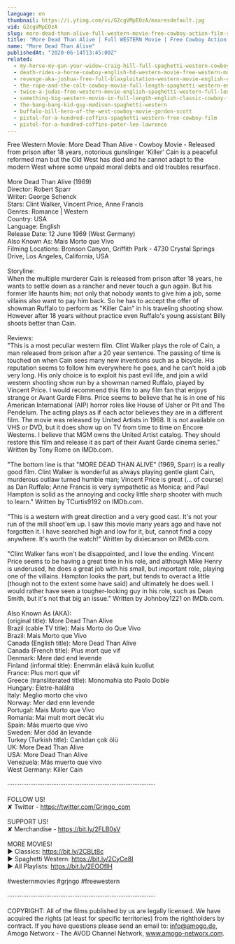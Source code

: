 ```yaml
---
language: en
thumbnail: https://i.ytimg.com/vi/G2cgVMpEOzA/maxresdefault.jpg
vid: G2cgVMpEOzA
slug: more-dead-than-alive-full-western-movie-free-cowboy-action-film-spaghetti-western-wild-west
title: "More Dead Than Alive | Full WESTERN Movie | Free Cowboy Action Film | Spaghetti Western | Wild West"
name: "More Dead Than Alive"
publishedAt: "2020-06-14T13:45:00Z"
related:
  - my-horse-my-gun-your-widow-craig-hill-full-spaghetti-western-cowboy-film-english
  - death-rides-a-horse-cowboy-english-hd-western-movie-free-western-movies
  - revenge-aka-joshua-free-full-blaxploitation-western-movie-english-classic-feature-film
  - the-rope-and-the-colt-cowboy-movie-full-length-spaghetti-western-english-free-full-westerns
  - twice-a-judas-free-western-movie-english-spaghetti-western-full-length
  - something-big-western-movie-in-full-length-english-classic-cowboy-film-free-full-westerns
  - the-bang-bang-kid-guy-madison-spaghetti-western
  - buffalo-bill-hero-of-the-west-cowboy-movie-gordon-scott
  - pistol-for-a-hundred-coffins-spaghetti-western-free-cowboy-film
  - pistol-for-a-hundred-coffins-peter-lee-lawrence
---
```


Free Western Movie: More Dead Than Alive - Cowboy Movie - Released from prison after 18 years, notorious gunslinger 'Killer' Cain is a peaceful reformed man but the Old West has died and he cannot adapt to the modern West where some unpaid moral debts and old troubles resurface. <br />
<br />
More Dead Than Alive (1969)<br />
Director: Robert Sparr<br />
Writer: George Schenck<br />
Stars: Clint Walker, Vincent Price, Anne Francis<br />
Genres: Romance | Western <br />
Country: USA<br />
Language: English<br />
Release Date: 12 June 1969 (West Germany) <br />
Also Known As: Mais Morto que Vivo <br />
Filming Locations: Bronson Canyon, Griffith Park - 4730 Crystal Springs Drive, Los Angeles, California, USA <br />
<br />
Storyline:<br />
When the multiple murderer Cain is released from prison after 18 years, he wants to settle down as a rancher and never touch a gun again. But his former life haunts him; not only that nobody wants to give him a job, some villains also want to pay him back. So he has to accept the offer of showman Ruffalo to perform as "Killer Cain" in his traveling shooting show. However after 18 years without practice even Ruffalo's young assistant Billy shoots better than Cain.<br />
<br />
Reviews:<br />
"This is a most peculiar western film. Clint Walker plays the role of Cain, a man released from prison after a 20 year sentence. The passing of time is touched on when Cain sees many new inventions such as a bicycle. His reputation seems to follow him everywhere he goes, and he can't hold a job very long. His only choice is to exploit his past evil life, and join a wild western shooting show run by a showman named Ruffalo, played by Vincent Price. I would recommend this film to any film fan that enjoys strange or Avant Garde Films. Price seems to believe that he is in one of his American International (AIP) horror roles like House of Usher or Pit and The Pendelum. The acting plays as if each actor believes they are in a different film. The movie was released by United Artists in 1968. It is not available on VHS or DVD, but it does show up on TV from time to time on Encore Westerns. I believe that MGM owns the United Artist catalog. They should restore this film and release it as part of their Avant Garde cinema series." Written by Tony Rome on IMDb.com.<br />
<br />
"The bottom line is that "MORE DEAD THAN ALIVE" (1969, Sparr) is a really good film. Clint Walker is wonderful as always playing gentle giant Cain, murderous outlaw turned humble man; Vincent Price is great (... of course) as Dan Ruffalo; Anne Francis is very sympathetic as Monica; and Paul Hampton is solid as the annoying and cocky little sharp shooter with much to learn." Written by TCurtis9192 on IMDb.com.<br />
<br />
"This is a western with great direction and a very good cast. It's not your run of the mill shoot'em up. I saw this movie many years ago and have not forgotten it. I have searched high and low for it, but, cannot find a copy anywhere. It's worth the watch!" Written by dixiecarson on IMDb.com.<br />
<br />
"Clint Walker fans won't be disappointed, and I love the ending. Vincent Price seems to be having a great time in his role, and although Mike Henry is underused, he does a great job with his small, but important role, playing one of the villains. Hampton looks the part, but tends to overact a little (though not to the extent some have said) and ultimately he does well. I would rather have seen a tougher-looking guy in his role, such as Dean Smith, but it's not that big an issue." Written by Johnboy1221 on IMDb.com.<br />
<br />
Also Known As (AKA):<br />
(original title): More Dead Than Alive<br />
Brazil (cable TV title): Mais Morto do Que Vivo<br />
Brazil: Mais Morto que Vivo<br />
Canada (English title): More Dead Than Alive<br />
Canada (French title): Plus mort que vif<br />
Denmark: Mere død end levende<br />
Finland (informal title): Enemmän elävä kuin kuollut<br />
France: Plus mort que vif<br />
Greece (transliterated title): Monomahia sto Paolo Doble<br />
Hungary: Életre-halálra<br />
Italy: Meglio morto che vivo<br />
Norway: Mer død enn levende<br />
Portugal: Mais Morto que Vivo<br />
Romania: Mai mult mort decât viu<br />
Spain: Más muerto que vivo<br />
Sweden: Mer död än levande<br />
Turkey (Turkish title): Canlıdan çok ölü<br />
UK: More Dead Than Alive<br />
USA: More Dead Than Alive<br />
Venezuela: Más muerto que vivo<br />
West Germany: Killer Cain<br />
<br />
····················································································<br />
<br />
FOLLOW US!<br />
✘ Twitter - https://twitter.com/Grjngo_com<br />
<br />
SUPPORT US!<br />
✘ Merchandise - https://bit.ly/2FLB0sV<br />
<br />
MORE MOVIES! <br />
► Classics: https://bit.ly/2CBLt8c <br />
► Spaghetti Western: https://bit.ly/2CyCe8I <br />
► All Playlists: https://bit.ly/2EOOfIH <br />
<br />
#westernmovies #grjngo #freewestern<br />
<br />
····················································································<br />
<br />
COPYRIGHT: All of the films published by us are legally licensed. We have acquired the rights (at least for specific territories) from the rightholders by contract. If you have questions please send an email to: info@amogo.de, Amogo Networx - The AVOD Channel Network, www.amogo-networx.com.